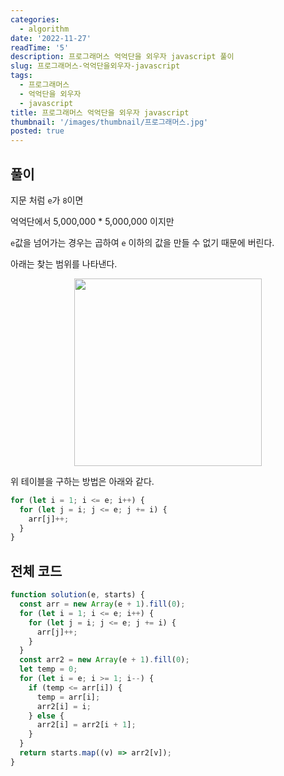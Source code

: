 ```yaml
---
categories:
  - algorithm
date: '2022-11-27'
readTime: '5'
description: 프로그래머스 억억단을 외우자 javascript 풀이
slug: 프로그래머스-억억단을외우자-javascript
tags:
  - 프로그래머스
  - 억억단을 외우자
  - javascript
title: 프로그래머스 억억단을 외우자 javascript
thumbnail: '/images/thumbnail/프로그래머스.jpg'
posted: true
---
```


## 풀이

지문 처럼 `e`가 `8`이면

억억단에서 5,000,000 \* 5,000,000 이지만

`e`값을 넘어가는 경우는 곱하여 `e` 이하의 값을 만들 수 없기 때문에 버린다.

아래는 찾는 범위를 나타낸다.

<p style=" display: flex; justify-content: center;">
    <img src="/images/post/억억단.png" style=" width: 300px; ">
</p>

위 테이블을 구하는 방법은 아래와 같다.

```javascript
for (let i = 1; i <= e; i++) {
  for (let j = i; j <= e; j += i) {
    arr[j]++;
  }
}
```

## 전체 코드

```javascript
function solution(e, starts) {
  const arr = new Array(e + 1).fill(0);
  for (let i = 1; i <= e; i++) {
    for (let j = i; j <= e; j += i) {
      arr[j]++;
    }
  }
  const arr2 = new Array(e + 1).fill(0);
  let temp = 0;
  for (let i = e; i >= 1; i--) {
    if (temp <= arr[i]) {
      temp = arr[i];
      arr2[i] = i;
    } else {
      arr2[i] = arr2[i + 1];
    }
  }
  return starts.map((v) => arr2[v]);
}
```
